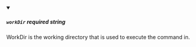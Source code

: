 
<details className="config-field" data-expandable="false" open>
<summary>

##### `workDir` <span class="config-field-required" data-required="false">required</span> <span class="config-field-type">string</span> <span class="config-field-default"></span>

WorkDir is the working directory that is used to execute the command in.

</summary>



</details>
